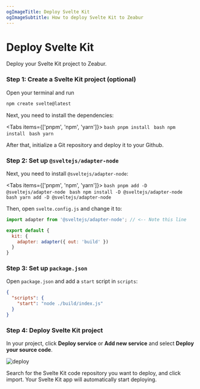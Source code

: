 ```yaml
---
ogImageTitle: Deploy Svelte Kit
ogImageSubtitle: How to deploy Svelte Kit to Zeabur
---
```



# Deploy Svelte Kit

Deploy your Svelte Kit project to Zeabur.

### Step 1: Create a Svelte Kit project (optional)

Open your terminal and run

```bash
npm create svelte@latest
```

Next, you need to install the dependencies:

<Tabs items={['pnpm', 'npm', 'yarn']}>
  <Tab>
    ```bash
    pnpm install
    ```
  </Tab>
  <Tab>
    ```bash
    npm install
    ```
  </Tab>
  <Tab>
    ```bash
    yarn
    ```
  </Tab>
</Tabs>

After that, initialize a Git repository and deploy it to your Github.

### Step 2: Set up `@sveltejs/adapter-node`

Next, you need to install `@sveltejs/adapter-node`:

<Tabs items={['pnpm', 'npm', 'yarn']}>
  <Tab>
    ```bash
    pnpm add -D @sveltejs/adapter-node
    ```
  </Tab>
  <Tab>
    ```bash
    npm install -D @sveltejs/adapter-node
    ```
  </Tab>
  <Tab>
    ```bash
    yarn add -D @sveltejs/adapter-node
    ```
  </Tab>
</Tabs>

Then, open `svelte.config.js` and change it to:

```js
import adapter from '@sveltejs/adapter-node'; // <-- Note this line

export default {
  kit: {
    adapter: adapter({ out: 'build' })
  }
}
```

### Step 3: Set up `package.json`

Open `package.json` and add a `start` script in `scripts`:

```json
{
  "scripts": {
    "start": "node ./build/index.js"
  }
}
```

### Step 4: Deploy Svelte Kit project

In your project, click **Deploy service** or **Add new service** and select **Deploy your source code**.

![deploy](/framework/deploy.png)

Search for the Svelte Kit code repository you want to deploy, and click import. Your Svelte Kit app will automatically start deploying.
